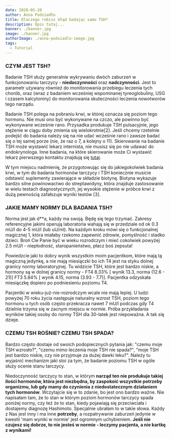 ```yaml
---
date: 2020-05-20
author: Anna Podsiadło
title: Dlaczego robisz błąd badając samo TSH?
description: Opis tutaj...
banner: ./banner.jpg
image: ./banner.jpg
authorImage: ./anna-podsiadlo-image.jpg
tags:
  - Tutorial
---
```


### **CZYM JEST TSH?**

Badanie TSH służy generalnie wykrywaniu dwóch zaburzeń w funkcjonowaniu tarczycy - **niedoczynności** oraz **nadczynności**. Jest to parametr używany również do monitorowania przebiegu leczenia tych chorób, oraz (wraz z badaniem wcześniej wspominanej tyreoglobuliny, USG i czasem kalcytoniny) do monitorowania skuteczności leczenia nowotworów tego narządu.

Badanie TSH polega na pobraniu krwi, w której oznacza się poziom tego hormonu. Nie musi ono być wykonywane na czczo, ale powinno być wykonywane wcześnie rano. Przysadka produkuje TSH pulsacyjnie, jego stężenie w ciągu doby zmienia się wielokrotnie[2]. Jeśli chcemy rzetelnie podejść do badania należy się na nie udać wcześnie rano i zawsze badać się o tej samej porze (nie, że raz o 7, a kolejny o 11). Skierowanie na badanie TSH może wystawić lekarz internista, nie musisz się po nie udawać do endokrynologa. Inne badania, na które skierowanie może Ci wystawić lekarz pierwszego kontaktu znajdują się [tutaj](https://www.nfz.gov.pl/dla-pacjenta/informacje-o-swiadczeniach/podstawowa-opieka-zdrowotna/).

W tym miejscu nadmienię, że przygotowując się do jakiegokolwiek badania krwi, w tym do badania hormonów tarczycy i TSH koniecznie musicie odstawić suplementy zawierające w składzie biotynę. Biotyna wykazuje bardzo silne powinowactwo do streptawidyny, która znajduje zastosowanie w wielu testach diagnostycznych, jej wysokie stężenie w próbce krwi z dużą pewnością zafałszuje wyniki testów [3].

### **JAKIE MAMY NORMY DLA BADANIA TSH?**

Norma jest jak d**a, każdy ma swoją. Będę się tego trzymać. Zakresy referencyjne jakimi operują laboratoria wahają się w przedziale od ok 0.3 mU/l do 4-5 mU/l (lub uU/ml). Na każdym kroku mówi się o funkcjonalnej magicznej 1, która miałaby rzekomo zapewnić zdrowie, pomyślność i stadko dzieci. Broń Cie Panie być w wieku rozrodczym i mieć cokolwiek powyżej 2.5 mU/l - niepłodność, staropanieństwo, płacz boś zepsuta!

Powiedzcie jaki to dobry wynik wszystkim moim pacjentkom, które mają tą magiczną jedynkę, a nie mają miesiączki bo ich T4 jest na styku dolnej granicy normy laboratoryjnej. Tu widzicie TSH, które jest bardzo niskie, a hormony są w dolnej granicy normy - FT4 8.33% [ wynik 13.3, norma (12.6 - 21)] FT3 5.84% [ wynik 4.15, norma (3.93 - 7.7)]. Pacjentka odzyskała miesiączkę dopiero po podniesieniu poziomu T4.

Pacjentki w wieku-już-nie-rozrodczym wcale nie mają lepiej. U ludzi powyżej 70 roku życia następuje naturalny wzrost TSH, poziom tego hormonu u tych osób często przekracza nawet 7 mU/l podczas gdy T4 dzielnie trzyma się w zacnym miejscu w normie. Próba przykładania wyników takiej osoby do normy TSH dla 30-latek jest niepoważna. A tak się dzieje.

### **CZEMU TSH ROŚNIE? CZEMU TSH SPADA?**

Bardzo często dostaje od swoich podopiecznych pytania jak: "czemu moje TSH wzrosło?", "czemu mimo leczenia moje TSH nie spada?", "moje TSH jest bardzo niskie, czy nie przyjmuje za dużej dawki leku?". Należy tu wyjaśnić mechanizm jaki stoi za tym, że badanie poziomu TSH w ogóle służy ocenie stanu tarczycy.

Niedoczynność tarczycy to stan, w którym **narząd ten nie produkuje takiej ilości hormonów, która jest niezbędna, by zaspokoić wszystkie potrzeby organizmu, lub gdy mamy do czynienia z niedostatecznym działaniem tych hormonów**. Wczytajcie się w to zdanie, bo jest ono bardzo ważne. Nie napisałam tam, że to stan w którym poziom hormonów tarczycy spada poniżej normy, czy też że to stan, kiedy pojawiają się przeciwciała i dostajemy diagnozę Hashimoto. Specjalnie ubrałam to w takie słowa. Każdy z Nas jest inny i ma inne **potrzeby**, a rozpatrywanie zaburzeń jedynie w kwestii 'mam wyniki w normie' jest ogromnym uchybieniem. **Jeśli nie czujesz się dobrze, to nie jesteś w normie - leczymy pacjenta, a nie kartkę z wynikami!**


